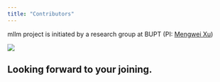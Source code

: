 ```yaml
---
title: "Contributors"
---
```


mllm project is initiated by a research group at BUPT (PI: [Mengwei Xu](https://xumengwei.github.io/))

<div class="flex flex-wrap">
<ContributorCard id="yirongjie" name="Rongjie Yi" desc="CPU Backend,System Design,Project Leader" />
<ContributorCard id="lx200916" name="Xiang Li" desc="Android Demo, PreProcessor, Tokenizer, ParamLoader" />
<ContributorCard id="ruiqurm" name="Qichen Qiu" desc="Memory Pool, PreProcessor, Tokenizer" />
<ContributorCard id="oreomaker" name="Hao Zhang" desc="NPU Backend" />
<ContributorCard id="liang1232018" name="Daliang Xu" desc="NPU Backend" />
<ContributorCard id="chunfenri" name="Liming Yang" desc="NPU Backend" />
<ContributorCard id="Luzhenyan" name="Zhenyan Lu" desc="GPU Backend" />
<ContributorCard id="XieWeikai" name="Weikai Xie" desc="Model Development" />
<ContributorCard id="chenghuaWang" name="Chenghua Wang" desc="CPU Backend, Model Development" />
<ContributorCard id="emt0re0" name="Zhaohong Liu" desc="Model Development" />
<ContributorCard id="WhiteNight123" name="Xiaoqiang Guo" desc="Model Development" />



</div>

<aside aria-label="Tip" class="starlight-aside starlight-aside--tip">
<div class="flex not-content items-center">
<img src="/wink.png" class="rounded-full bg-green-300 w-8 h-8" style="margin-right:0.5rem" />
<h1 > Looking forward to your joining. </h1>
</div></aside>
